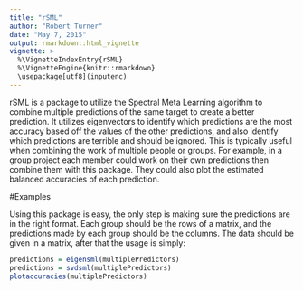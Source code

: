 ```yaml
---
title: "rSML"
author: "Robert Turner"
date: "May 7, 2015"
output: rmarkdown::html_vignette
vignette: >
  %\VignetteIndexEntry{rSML}
  %\VignetteEngine{knitr::rmarkdown}
  \usepackage[utf8](inputenc)
---
```

rSML is a package to utilize the Spectral Meta Learning algorithm to combine multiple predictions of the same target to create a better prediction. It utilizes eigenvectors to identify which predictions are the most accuracy based off the values of the other predictions, and also identify which predictions are terrible and should be ignored. This is typically useful when combining the work of multiple people or groups. For example, in a group project each member could work on their own predictions then combine them with this package. They could also plot the estimated balanced accuracies of each prediction.

#Examples

Using this package is easy, the only step is making sure the predictions are in the right format. Each group should be the rows of a matrix, and the predictions made by each group should be the columns. The data should be given in a matrix, after that the usage is simply:
```r
predictions = eigensml(multiplePredictors)
predictions = svdsml(multiplePredictors)
plotaccuracies(multiplePredictors)
```

